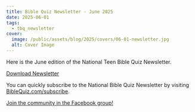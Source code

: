 ```yaml
---
title: Bible Quiz Newsletter - June 2025
date: 2025-06-01
tags:
  - tbq_newsletter
cover:
  image: /public/assets/blog/2025/covers/06-01-newsletter.jpg
  alt: Cover Image
---
```


Here is the June edition of the National Teen Bible Quiz Newsletter.

<a href="https://biblequiz.com/assets/blog/2025/06-newsletter.pdf" class="btn btn-primary">Download Newsletter</a>

You can quickly subscribe to the National Bible Quiz Newsletter by visiting [BibleQuiz.com/subscribe](https://biblequiz.com/subscribe/).

[Join the community in the Facebook group!](https://www.facebook.com/groups/agbiblequiz)
